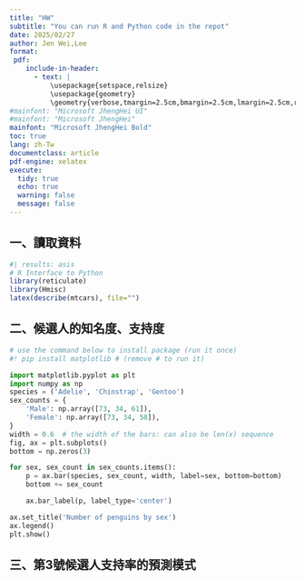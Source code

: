 ---
title: "HW"
subtitle: "You can run R and Python code in the repot"
date: 2025/02/27
author: Jen Wei,Lee
format:
 pdf:
    include-in-header:
      - text: |
          \usepackage{setspace,relsize}
          \usepackage{geometry}
          \geometry{verbose,tmargin=2.5cm,bmargin=2.5cm,lmargin=2.5cm,rmargin=2.5cm}
#mainfont: "Microsoft JhengHei UI"
#mainfont: "Microsoft JhengHei"
mainfont: "Microsoft JhengHei Bold"
toc: true
lang: zh-Tw
documentclass: article
pdf-engine: xelatex
execute:
  tidy: true
  echo: true
  warning: false
  message: false
---

## 一、讀取資料

```{r}
#| results: asis
# R Interface to Python
library(reticulate)
library(Hmisc)
latex(describe(mtcars), file="")
```


## 二、候選人的知名度、支持度

```{python}
# use the command below to install package (run it once)
#! pip install matplotlib # (remove # to run it)
```

```{python}
import matplotlib.pyplot as plt
import numpy as np
species = ('Adelie', 'Chinstrap', 'Gentoo')
sex_counts = {
    'Male': np.array([73, 34, 61]),
    'Female': np.array([73, 34, 58]),
}
width = 0.6  # the width of the bars: can also be len(x) sequence
fig, ax = plt.subplots()
bottom = np.zeros(3)

for sex, sex_count in sex_counts.items():
    p = ax.bar(species, sex_count, width, label=sex, bottom=bottom)
    bottom += sex_count

    ax.bar_label(p, label_type='center')

ax.set_title('Number of penguins by sex')
ax.legend()
plt.show()
```


## 三、第3號候選人支持率的預測模式

